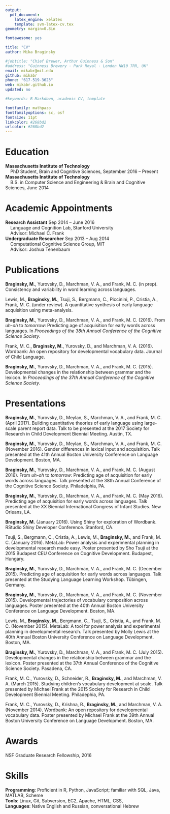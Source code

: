 ```yaml
---
output: 
  pdf_document:
    latex_engine: xelatex
    template: svm-latex-cv.tex
geometry: margin=0.8in

fontawesome: yes

title: "CV"
author: Mika Braginsky

#jobtitle: "Chief Brewer, Arthur Guinness & Son"
#address: "Guinness Brewery · Park Royal · London NW10 7RR, UK"
email: mikabr@mit.edu
github: mikabr
phone: "617-519-3623"
web: mikabr.github.io
updated: no

#keywords: R Markdown, academic CV, template

fontfamily: mathpazo
fontfamilyoptions: sc, osf
fontsize: 11pt
linkcolor: #268bd2
urlcolor: #268bd2
---
```



# Education
\hrule
\vspace{3pt}

| **Massachusetts Institute of Technology**
|     PhD Student, Brain and Cognitive Sciences, September 2016 -- Present

| **Massachusetts Institute of Technology**
|     B.S. in Computer Science and Engineering \& Brain and Cognitive Sciences, June 2014


# Academic Appointments
\hrule
\vspace{3pt}

| **Research Assistant** \hfill Sep 2014 -- June 2016
|     Language and Cognition Lab, Stanford University
|     Advisor: Michael C. Frank

| **Undergraduate Researcher** \hfill Sep 2013 -- Aug 2014
|     Computational Cognitive Science Group, MIT
|     Advisor: Joshua Tenenbaum


# Publications
\hrule
\vspace{3pt}

\setlength{\parindent}{-0.2in}
\setlength{\leftskip}{0.2in}

**Braginsky, M.**, Yurovsky, D., Marchman, V. A., and Frank, M. C. (in prep). Consistency and variability in word learning across languages.

Lewis, M., **Braginsky, M.**, Tsuji, S., Bergmann, C., Piccinini, P., Cristia, A., Frank, M. C. (under review). A quantitative synthesis of early language acquisition using meta-analysis.

**Braginsky, M.**, Yurovsky, D., Marchman, V. A., and Frank, M. C. (2016). From *uh-oh* to *tomorrow*: Predicting age of acquisition for early words across languages. In *Proceedings of the 38th Annual Conference of the Cognitive Science Society*.

Frank, M. C., **Braginsky, M.**, Yurovsky, D., and Marchman, V. A. (2016). Wordbank: An open repository for developmental vocabulary data. Journal of Child Language.

**Braginsky, M.**, Yurovsky, D., Marchman, V. A., and Frank, M. C. (2015). Developmental changes in the relationship between grammar and the lexicon. In *Proceedings of the 37th Annual Conference of the Cognitive Science Society*.


# Presentations
\hrule
\vspace{3pt}

**Braginsky, M.**, Yurovsky, D., Meylan, S., Marchman, V. A., and Frank, M. C. (April 2017). Building quantitative theories of early language using large-scale parent report data. Talk to be presented at the 2017 Society for Research in Child Development Biennial Meeting. Austin, TX.

**Braginsky, M.**, Yurovsky, D., Meylan, S., Marchman, V. A., and Frank, M. C. (November 2016). Gender differences in lexical input and acquisition. Talk presented at the 41th Annual Boston University Conference on Language Development. Boston, MA.

**Braginsky, M.**, Yurovsky, D., Marchman, V. A., and Frank, M. C. (August 2016). From *uh-oh* to *tomorrow*: Predicting age of acquisition for early words across languages. Talk presented at the 38th Annual Conference of the Cognitive Science Society. Philadelphia, PA.

**Braginsky, M.**, Yurovsky, D., Marchman, V. A., and Frank, M. C. (May 2016). Predicting age of acquisition for early words across languages. Talk presented at the XX Biennial International Congress of Infant Studies. New Orleans, LA.

**Braginsky, M.** (January 2016). Using Shiny for exploration of Wordbank. RStudio Shiny Developer Conference. Stanford, CA.

Tsuji, S., Bergmann, C., Cristia, A., Lewis, M., **Braginsky, M.**, and Frank, M. C. (January 2016). MetaLab: Power analysis and experimental planning in developmental research made easy. Poster presented by Sho Tsuji at the 2015 Budapest CEU Conference on Cognitive Development. Budapest, Hungary.

**Braginsky, M.**, Yurovsky, D., Marchman, V. A., and Frank, M. C. (December 2015). Predicting age of acquisition for early words across languages. Talk presented at the Studying Language Learning Workshop. Tübingen, Germany.

**Braginsky, M.**, Yurovsky, D., Marchman, V. A., and Frank, M. C. (November 2015). Developmental trajectories of vocabulary composition across languages. Poster presented at the 40th Annual Boston University Conference on Language Development. Boston, MA.

Lewis, M., **Braginsky, M.**, Bergmann, C., Tsuji, S., Cristia, A., and Frank, M. C. (November 2015). MetaLab: A tool for power analysis and experimental planning in developmental research. Talk presented by Molly Lewis at the 40th Annual Boston University Conference on Language Development. Boston, MA.

**Braginsky, M.**, Yurovsky, D., Marchman, V. A., and Frank, M. C. (July 2015). Developmental changes in the relationship between grammar and the lexicon. Poster presented at the 37th Annual Conference of the Cognitive Science Society. Pasadena, CA.

Frank, M. C., Yurovsky, D., Schneider, R., **Braginsky, M.**, and Marchman, V. A. (March 2015). Studying children's vocabulary development at scale. Talk presented by Michael Frank at the 2015 Society for Research in Child Development Biennial Meeting. Philadephia, PA.

Frank, M. C., Yurovsky, D., Krishna, R., **Braginsky, M.**, and Marchman, V. A. (November 2014). Wordbank: An open repository for developmental vocabulary data. Poster presented by Michael Frank at the 39th Annual Boston University Conference on Language Development. Boston, MA.

\setlength{\parindent}{0in}
\setlength{\leftskip}{0in}


# Awards
\hrule
\vspace{3pt}

NSF Graduate Research Fellowship, 2016

# Skills
\hrule
\vspace{3pt}

| **Programming**: Proficient in R, Python, JavaScript; familiar with SQL, Java, MATLAB, Scheme
| **Tools**: Linux, Git, Subversion, EC2, Apache, HTML, CSS, \LaTeX
| **Languages**: Native English and Russian, conversational Hebrew
